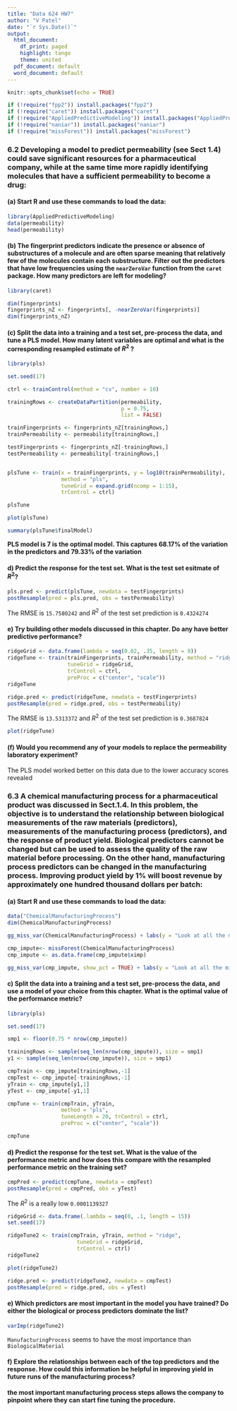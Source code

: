 ---
title: "Data 624 HW7"
author: "V Patel"
date: "`r Sys.Date()`"
output:
  html_document:
    df_print: paged
    highlight: tango
    theme: united
  pdf_document: default
  word_document: default
---

```{r setup, include=FALSE}
knitr::opts_chunk$set(echo = TRUE)
```


```{r message=FALSE, warning=FALSE}
if (!require("fpp2")) install.packages("fpp2")
if (!require("caret")) install.packages("caret")
if (!require("AppliedPredictiveModeling")) install.packages("AppliedPredictiveModeling")
if (!require("naniar")) install.packages("naniar")
if (!require("missForest")) install.packages("missForest")
```


### 6.2 Developing a model to predict permeability (see Sect 1.4) could save significant resources for a pharmaceutical company, while at the same time more rapidly identifying molecules that have a sufficient permeability to become a drug:

#### (a) Start R and use these commands to load the data:

```{r}
library(AppliedPredictiveModeling)
data(permeability)
head(permeability)
```


#### (b) The fingerprint predictors indicate the presence or absence of substructures of a molecule and are often sparse meaning that relatively few of the molecules contain each substructure. Filter out the predictors that have low frequencies using the `nearZeroVar` function from the `caret` package. How many predictors are left for modeling?

```{r warning=FALSE}
library(caret)

dim(fingerprints)
fingerprints_nZ <- fingerprints[, -nearZeroVar(fingerprints)]
dim(fingerprints_nZ)
```

#### (c) Split the data into a training and a test set, pre-process the data, and tune a PLS model. How many latent variables are optimal and what is the corresponding resampled estimate of $R^2$ ?

```{r }
library(pls)

set.seed(17)

ctrl <- trainControl(method = "cv", number = 10)

trainingRows <- createDataPartition(permeability, 
                                    p = 0.75, 
                                    list = FALSE)

trainFingerprints <- fingerprints_nZ[trainingRows,]
trainPermeability <- permeability[trainingRows,]

testFingerprints <- fingerprints_nZ[-trainingRows,]
testPermeability <- permeability[-trainingRows,]


plsTune <- train(x = trainFingerprints, y = log10(trainPermeability),
                 method = "pls",
                 tuneGrid = expand.grid(ncomp = 1:15),
                 trControl = ctrl)

plsTune

plot(plsTune)

summary(plsTune$finalModel)
```

**PLS model is 7 is the optimal model. This captures 68.17% of the variation in the predictors and 79.33% of the variation**


#### d) Predict the response for the test set. What is the test set esitmate of $R^2$?


```{r}
pls.pred <- predict(plsTune, newdata = testFingerprints)
postResample(pred = pls.pred, obs = testPermeability)
```

The RMSE is `15.7580242` and $R^2$ of the test set prediction is `0.4324274` 


#### e) Try building other models discussed in this chapter. Do any have better predictive performance?

```{r warning=FALSE}
ridgeGrid <- data.frame(lambda = seq(0.02, .35, length = 9))
ridgeTune <- train(trainFingerprints, trainPermeability, method = "ridge",
                   tuneGrid = ridgeGrid, 
                   trControl = ctrl,
                   preProc = c("center", "scale"))
ridgeTune
```

```{r}
ridge.pred <- predict(ridgeTune, newdata = testFingerprints)
postResample(pred = ridge.pred, obs = testPermeability)
```

The RMSE is `13.5313372` and $R^2$ of the test set prediction is `0.3687824` 

```{r}
plot(ridgeTune)
```


#### (f) Would you recommend any of your models to replace the permeability laboratory experiment?

The PLS model worked better on this data due to the lower accuracy scores revealed


### 6.3 A chemical manufacturing process for a pharmaceutical product was discussed in Sect.1.4. In this problem, the objective is to understand the relationship between biological measurements of the raw materials (predictors), measurements of the manufacturing process (predictors), and the response of product yield. Biological predictors cannot be changed but can be used to assess the quality of the raw material before processing. On the other hand, manufacturing process predictors can be changed in the manufacturing process. Improving product yield by 1% will boost revenue by approximately one hundred thousand dollars per batch:


#### (a) Start R and use these commands to load the data:

```{r}
data("ChemicalManufacturingProcess")
dim(ChemicalManufacturingProcess)
```

```{r fig.height=7, fig.width=5}
gg_miss_var(ChemicalManufacturingProcess) + labs(y = "Look at all the missing ones")
```

```{r fig.height=7, fig.width=5}
cmp_impute<- missForest(ChemicalManufacturingProcess)
cmp_impute <- as.data.frame(cmp_impute$ximp)

gg_miss_var(cmp_impute, show_pct = TRUE) + labs(y = "Look at all the missing ones")

```

#### c) Split the data into a training and a test set, pre-process the data, and use a model of your choice from this chapter. What is the optimal value of the performance metric?

```{r}
library(pls)

set.seed(17)

smp1 <- floor(0.75 * nrow(cmp_impute))

trainingRows <- sample(seq_len(nrow(cmp_impute)), size = smp1)
y1 <- sample(seq_len(nrow(cmp_impute)), size = smp1)

cmpTrain <- cmp_impute[trainingRows,-1]
cmpTest <- cmp_impute[-trainingRows,-1]
yTrain <- cmp_impute[y1,1]
yTest <- cmp_impute[-y1,1]

cmpTune <- train(cmpTrain, yTrain,
                 method = "pls",
                 tuneLength = 20, trControl = ctrl,
                 preProc = c("center", "scale"))

cmpTune
```


#### d) Predict the response for the test set. What is the value of the performance metric and how does this compare with the resampled performance metric on the training set?


```{r}
cmpPred <- predict(cmpTune, newdata = cmpTest)
postResample(pred = cmpPred, obs = yTest)
```
The $R^2$ is a really low `0.0001139327`

```{r warning=FALSE}
ridgeGrid <- data.frame(.lambda = seq(0, .1, length = 15)) 
set.seed(17) 

ridgeTune2 <- train(cmpTrain, yTrain, method = "ridge", 
                      tuneGrid = ridgeGrid, 
                      trControl = ctrl)
ridgeTune2
```

```{r}
plot(ridgeTune2)
```

```{r}
ridge.pred <- predict(ridgeTune2, newdata = cmpTest)
postResample(pred = ridge.pred, obs = yTest)
```


#### e) Which predictors are most important in the model you have trained? Do either the biological or process predictors dominate the list?

```{r}
varImp(ridgeTune2)

```

`ManufacturingProcess` seems to have the most importance than `BiologicalMaterial`

#### f) Explore the relationships between each of the top predictors and the response. How could this information be helpful in improving yield in future runs of the manufacturing process?

**the most important manufacturing process steps allows the company to pinpoint where they can start fine tuning the procedure.**


